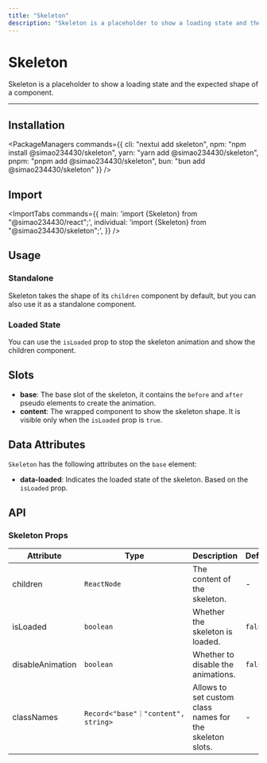 ```yaml
---
title: "Skeleton"
description: "Skeleton is a placeholder to show a loading state and the expected shape of a component."
---
```



# Skeleton

Skeleton is a placeholder to show a loading state and the expected shape of a component.

<ComponentLinks component="skeleton" rscCompatible />

---

<CarbonAd/>

## Installation

<PackageManagers
  commands={{
    cli: "nextui add skeleton",
    npm: "npm install @simao234430/skeleton",
    yarn: "yarn add @simao234430/skeleton",
    pnpm: "pnpm add @simao234430/skeleton",
    bun: "bun add @simao234430/skeleton"
  }}
/>

## Import

<ImportTabs
  commands={{
    main: 'import {Skeleton} from "@simao234430/react";',
    individual: 'import {Skeleton} from "@simao234430/skeleton";',
  }}
/>

## Usage

<CodeDemo title="Usage" files={skeletonContent.usage} />

### Standalone

Skeleton takes the shape of its `children` component by default, but you can also use
it as a standalone component.

<CodeDemo title="Standalone" files={skeletonContent.standalone} />

### Loaded State

You can use the `isLoaded` prop to stop the skeleton animation and show the children component.

<CodeDemo title="Loaded State" files={skeletonContent.loaded} />

## Slots

- **base**: The base slot of the skeleton, it contains the `before` and `after` pseudo elements to create the animation.
- **content**: The wrapped component to show the skeleton shape. It is visible only when the `isLoaded` prop is `true`.

<Spacer y={4}/>  

## Data Attributes

`Skeleton` has the following attributes on the `base` element:

- **data-loaded**:
  Indicates the loaded state of the skeleton. Based on the `isLoaded` prop.

<Spacer y={4}/>  

## API

### Skeleton Props

| Attribute        | Type                                | Description                                              | Default |
| ---------------- | ----------------------------------- | -------------------------------------------------------- | ------- |
| children         | `ReactNode`                         | The content of the skeleton.                             | -       |
| isLoaded         | `boolean`                           | Whether the skeleton is loaded.                          | `false` |
| disableAnimation | `boolean`                           | Whether to disable the animations.                       | `false` |
| classNames       | `Record<"base"｜"content", string>` | Allows to set custom class names for the skeleton slots. | -       |
